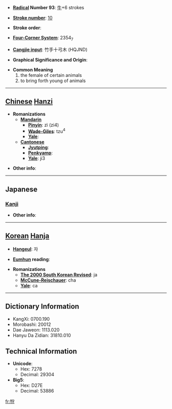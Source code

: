 * '''[[Wiktionary:Chinese radical index| Radical]] Number 93''': [[Wiktionary:Chinese radical index 牛|牛]]+6 strokes

* '''[[Wiktionary:Chinese total strokes index|Stroke number]]''': [[Wiktionary:Chinese total strokes index 10|10]]

* '''Stroke order''': 

* '''[[Wiktionary:Chinese four corner index|Four-Corner System]]''': 2354<sub>7</sub>

* '''[[Wiktionary:Chinese Cangjie index|Cangjie input]]''': 竹手十弓木 (HQJND)

* '''Graphical Significance and Origin''': 

* '''Common Meaning'''
*#the female of certain animals
*# to bring forth young of animals


----

== [[Chinese]] [[Hanzi]] ==

* '''Romanizations'''
** '''[[Mandarin]]'''
*** '''[[Pinyin]]''': zì (zi4)
*** '''[[Wade-Giles]]''': tzu<sup>4</sup>
*** '''[[Yale]]''': 
** '''[[Cantonese]]'''
*** '''[[Jyutping]]''':
*** '''[[Penkyamp]]''': 
*** '''[[Yale]]''': ji3

* '''Other info''': 

----

==Japanese==
===[[Kanji]]===
{{kanji|on readings=[[し]] (shi), [[じ]] (ji)|kun readings=[[めす]] (mesu)}}

* '''Other info''':  

----

== [[Korean]] [[Hanja]] ==

* '''[[Hangeul]]''': 자

* '''[[Eumhun]] reading''': 

* '''Romanizations'''
** '''[[The 2000 South Korean Revised Romanization|The 2000 South Korean Revised]]''': ja
** '''[[McCune-Reischauer]]''': cha
** '''[[Yale]]''': ca

----

== Dictionary Information ==

* KangXi: 0700.190
* Morobashi: 20012
* Dae Jaweon: 1113.020
* Hanyu Da Zidian: 31810.010

== Technical Information ==

* '''Unicode''':
** Hex: 7278
** Decimal: 29304
* '''Big5''':
** Hex: D27E
** Decimal: 53886

[[fr:牸]]